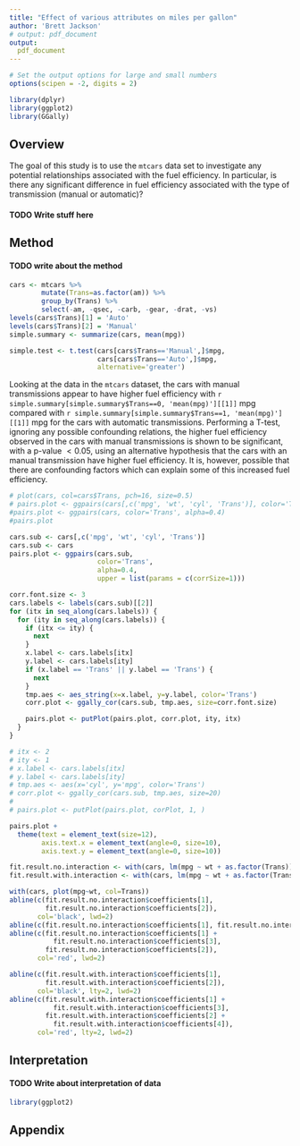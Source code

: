 ```yaml
---
title: "Effect of various attributes on miles per gallon"
author: 'Brett Jackson'
# output: pdf_document
output: 
  pdf_document
---
```

```r
# Set the output options for large and small numbers                             
options(scipen = -2, digits = 2)
```                            

```r
library(dplyr)
library(ggplot2)
library(GGally)
```

## Overview
The goal of this study is to use the `mtcars` data set to investigate any
potential relationships associated with the fuel efficiency.
In particular, is there any significant difference in fuel efficiency
associated with the type of transmission (manual or automatic)?

#### TODO Write stuff here

## Method
#### TODO write about the method

```r
cars <- mtcars %>%
        mutate(Trans=as.factor(am)) %>%
        group_by(Trans) %>%
        select(-am, -qsec, -carb, -gear, -drat, -vs)
levels(cars$Trans)[1] = 'Auto'
levels(cars$Trans)[2] = 'Manual'
simple.summary <- summarize(cars, mean(mpg))
```

```r
simple.test <- t.test(cars[cars$Trans=='Manual',]$mpg,
                      cars[cars$Trans=='Auto',]$mpg,
                      alternative='greater')
```
Looking at the data in the `mtcars` dataset, the cars with manual transmissions
appear to have higher fuel efficiency with
`r simple.summary[simple.summary$Trans==0, 'mean(mpg)'][[1]]` mpg
compared with
`r simple.summary[simple.summary$Trans==1, 'mean(mpg)'][[1]]` mpg for
the cars with automatic transmissions.
Performing a T-test, ignoring any possible confounding relations, the higher
fuel efficiency observed in the cars with manual transmissions is shown to be
significant, with a p-value $< 0.05$, using an alternative hypothesis that
the cars with an manual transmission have higher fuel efficiency.
It is, however, possible that there are confounding factors which can explain
some of this increased fuel efficiency.

```r
# plot(cars, col=cars$Trans, pch=16, size=0.5)
# pairs.plot <- ggpairs(cars[,c('mpg', 'wt', 'cyl', 'Trans')], color='Trans', alpha=0.4)
#pairs.plot <- ggpairs(cars, color='Trans', alpha=0.4)
#pairs.plot
```

```r
cars.sub <- cars[,c('mpg', 'wt', 'cyl', 'Trans')]
cars.sub <- cars
pairs.plot <- ggpairs(cars.sub,
                      color='Trans',
                      alpha=0.4,
                      upper = list(params = c(corrSize=1)))

corr.font.size <- 3
cars.labels <- labels(cars.sub)[[2]]
for (itx in seq_along(cars.labels)) {
  for (ity in seq_along(cars.labels)) {
    if (itx <= ity) {
      next
    }
    x.label <- cars.labels[itx]
    y.label <- cars.labels[ity]
    if (x.label == 'Trans' || y.label == 'Trans') {
      next
    }
    tmp.aes <- aes_string(x=x.label, y=y.label, color='Trans')
    corr.plot <- ggally_cor(cars.sub, tmp.aes, size=corr.font.size)

    pairs.plot <- putPlot(pairs.plot, corr.plot, ity, itx)
  }
}

# itx <- 2
# ity <- 1
# x.label <- cars.labels[itx]
# y.label <- cars.labels[ity]
# tmp.aes <- aes(x='cyl', y='mpg', color='Trans')
# corr.plot <- ggally_cor(cars.sub, tmp.aes, size=20)
# 
# pairs.plot <- putPlot(pairs.plot, corPlot, 1, )

pairs.plot +
  theme(text = element_text(size=12),
        axis.text.x = element_text(angle=0, size=10),
        axis.text.y = element_text(angle=0, size=10)) 
```

```r
fit.result.no.interaction <- with(cars, lm(mpg ~ wt + as.factor(Trans)))
fit.result.with.interaction <- with(cars, lm(mpg ~ wt + as.factor(Trans) + wt*as.factor(Trans)))
```

```r
with(cars, plot(mpg~wt, col=Trans))
abline(c(fit.result.no.interaction$coefficients[1],
         fit.result.no.interaction$coefficients[2]),
       col='black', lwd=2)
abline(c(fit.result.no.interaction$coefficients[1], fit.result.no.interaction$coefficients[2]), col='red')
abline(c(fit.result.no.interaction$coefficients[1] +
           fit.result.no.interaction$coefficients[3],
         fit.result.no.interaction$coefficients[2]),
       col='red', lwd=2)

abline(c(fit.result.with.interaction$coefficients[1],
         fit.result.with.interaction$coefficients[2]),
       col='black', lty=2, lwd=2)
abline(c(fit.result.with.interaction$coefficients[1] +
           fit.result.with.interaction$coefficients[3],
         fit.result.with.interaction$coefficients[2] +
           fit.result.with.interaction$coefficients[4]),
       col='red', lty=2, lwd=2)
```

## Interpretation
#### TODO Write about interpretation of data
```r
library(ggplot2)
```

## Appendix

```r
```